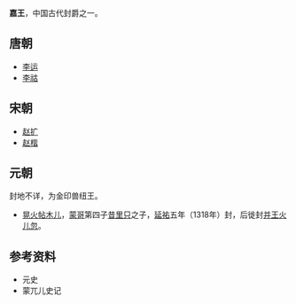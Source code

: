 '''嘉王'''，中国古代封爵之一。
==唐朝==
*[[李运|李运]]
*[[李祜|李祜]]
==宋朝==
*[[赵扩|赵扩]]
*[[赵楷|赵楷]]

==元朝==
封地不详，为金印兽纽王。
*[[晃火帖木儿|晃火帖木儿]]，[[蒙哥|蒙哥]]第四子[[昔里只|昔里只]]之子，[[延祐|延祐]]五年（1318年）封，后徙封[[并王|并王]][[火儿忽|火儿忽]]。
==参考资料==
*元史
*蒙兀儿史记 

{{Disambig|J|Cat=二字中国王爵消歧义}}